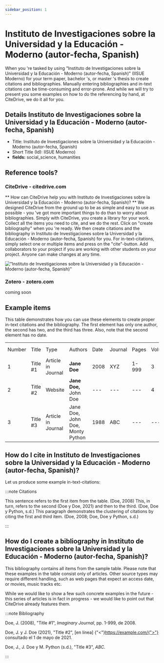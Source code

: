 ```yaml
---
sidebar_position: 1
---
```


# Instituto de Investigaciones sobre la Universidad y la Educación - Moderno (autor-fecha, Spanish)

When you 're tasked by using "Instituto de Investigaciones sobre la Universidad y la Educación - Moderno (autor-fecha, Spanish)" (IISUE Moderno) for your term paper, bachelor 's, or master 's thesis to create citations and bibliographies.
Manually entering bibliographies and in-text citations can be time-consuming and error-prone. And while we will try to present you some examples on how to do the referencing by hand, at CiteDrive, we do it all for you.

## Details  Instituto de Investigaciones sobre la Universidad y la Educación - Moderno (autor-fecha, Spanish)
* Title: Instituto de Investigaciones sobre la Universidad y la Educación - Moderno (autor-fecha, Spanish)
* Short Title (Id): IISUE Moderno)
* **fields:** social_science, humanities

## Reference tools?
### CiteDrive - citedrive.com
** How can CiteDrive help you with Instituto de Investigaciones sobre la Universidad y la Educación - Moderno (autor-fecha, Spanish)? **
We designed CiteDrive from the ground up to be as simple and easy to use as possible - you 've got more important things to do than to worry about bibliographies. Simply with CiteDrive, you create a library for your work. Collect all the items you need to cite, and we do the rest. Click on "create bibliography" when you 're ready. We then create citations and the bibliography in Instituto de Investigaciones sobre la Universidad y la Educación - Moderno (autor-fecha, Spanish) for you. For in-text-citations, simply select one or multiple items and press on the "cite"-button. Add collaborators to your project if you are working with other students on your project. Anyone can make changes at any time.


!["Instituto de Investigaciones sobre la Universidad y la Educación - Moderno (autor-fecha, Spanish)"](images/instituto-de-investigaciones-sobre-la-universidad-y-la-educacion--moderno-autorfecha-spanish.svg "Choose Instituto de Investigaciones sobre la Universidad y la Educación - Moderno (autor-fecha, Spanish) in the CiteDrive App")

### Zotero - zotero.com

coming soon

## Example items

This table demonstrates how you can use these elements to create proper in-text citations and the bibliography. The first element has only one author, the second has two, and the third has three. Also, note that the second element has no date.


<table>
  <tr>
   <td>Number
   </td>
   <td>Title
   </td>
   <td>Type
   </td>
   <td>Authors
   </td>
   <td>Date
   </td>
   <td>Journal
   </td>
   <td>Pages
   </td>
   <td>Volume
   </td>
   <td>Issue
   </td>
   <td>Access Date
   </td>
  </tr>
  <tr>
   <td>1
   </td>
   <td>Title #1
   </td>
   <td>Article in Journal
   </td>
   <td><strong>Jane Doe</strong>
   </td>
   <td>2008
   </td>
   <td>XYZ
   </td>
   <td>1-999
   </td>
   <td>3
   </td>
   <td>2
   </td>
   <td>--
   </td>
  </tr>
  <tr>
   <td>
2
   </td>
   <td>Title #2
   </td>
   <td>Website
   </td>
   <td><strong>Jane Doe, </strong>John Doe
   </td>
   <td>---
   </td>
   <td>---
   </td>
   <td>---
   </td>
   <td>4
   </td>
   <td>---
   </td>
   <td>2020-05-01
   </td>
  </tr>
  <tr>
   <td>3
   </td>
   <td>Title #3
   </td>
   <td>Article in Journal
   </td>
   <td>Jane Doe, John Doe, Monty Python
   </td>
   <td>1988
   </td>
   <td>ABC
   </td>
   <td>---
   </td>
   <td>---
   </td>
   <td>16
   </td>
   <td>---
   </td>
  </tr>
</table>



## How do I cite in  Instituto de Investigaciones sobre la Universidad y la Educación - Moderno (autor-fecha, Spanish)?

Let us produce some example in-text-citations:

:::note Citations


This sentence refers to the first item from the table. (Doe, 2008) This, in turn, refers to the second (Doe y Doe, 2021)
and then to the third.  (Doe, Doe y Python, s.d.)
This paragraph demonstrates the clustering of citations by citing the first and third item. (Doe, 2008; Doe, Doe y Python, s.d.)

:::

## How do I create a bibliography in Instituto de Investigaciones sobre la Universidad y la Educación - Moderno (autor-fecha, Spanish)?

This bibliography contains all items from the sample table. Please note that these examples in the table consist only of articles. Other source types may require different handling, such as web pages that expect an access date, or movies, music tracks etc.

While we would like to show a few such concrete examples in the future - this series of articles is in fact in progress - we would like to point out that CiteDrive already features them.

:::note Bibliography

Doe, J. (2008), "Title #1", <i>Imaginary Journal</i>, pp. 1-999,  de 2008.

Doe, J. y J. Doe (2021), "Title #2", [en línea] {"<"}https://example.com/{">"} consultado el 1 de mayo de 2021.

Doe, J., J. Doe y M. Python (s.d.), "Title #3", <i>ABC</i>.



:::


        